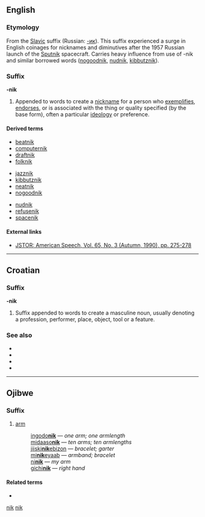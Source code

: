 {{wikipedia}}
==English==

===Etymology===
From the [[w:Slavic languages|Slavic]] suffix (Russian: [[-ик]]). This suffix experienced a surge in English coinages for nicknames and diminutives after the 1957 Russian launch of the [[w:Sputnik program|Sputnik]] spacecraft.  Carries heavy influence from {{etyl|yi}} use of -nik and similar borrowed words ([[nogoodnik]], [[nudnik]], [[kibbutznik]]).

===Suffix===
'''-nik'''

# Appended to words to create a [[nickname]] for a person who [[exemplify|exemplifies]], [[endorse]]s, or is associated with the thing or quality specified (by the base form), often a particular [[ideology]] or preference.

====Derived terms====
{{top3}}
* [[beatnik]]
* [[computernik]]
* [[draftnik]]
* [[folknik]]
{{mid3}}
* [[jazznik]]
* [[kibbutznik]]
* [[neatnik]]
* [[nogoodnik]]
{{mid3}}
* [[nudnik]]
* [[refusenik]]
* [[spacenik]]
{{bottom}}

====External links====
* [http://www.jstor.org/pss/455919 JSTOR: American Speech, Vol. 65, No. 3 (Autumn, 1990), pp. 275-278]

[[Category:English suffixes|nik]]

----

==Croatian==

===Suffix===
'''-nik'''

# Suffix appended to words to create a masculine noun, usually denoting a profession, performer, place, object, tool or a feature.

===See also===
* {{l|hr|-ik}}
* {{l|hr|-enik}}
* {{l|hr|-ovnik}}
* {{l|hr|-evnik}}

[[Category:Croatian suffixes|nik]]

----

==Ojibwe==

===Suffix===
{{infl|oj|suffix|plural|=-nikan}}

# [[arm]]
#:[[ingodonik|ingodo'''nik''']] — ''one arm; one armlength''
#:[[midaasonik|midaaso'''nik''']] — ''ten arms; ten armlengths''
#:[[jiiskinikebizon|jiiski'''nik'''ebizon]] — ''bracelet; garter''
#:[[minikeyaab|mi'''nik'''eyaab]] — ''armband; bracelet''
#:[[ninik|ni'''nik''']] — ''my arm''
#:[[gichinik|gichi'''nik''']] — ''right hand''

====Related terms====
*{{l|oj|-nike}}